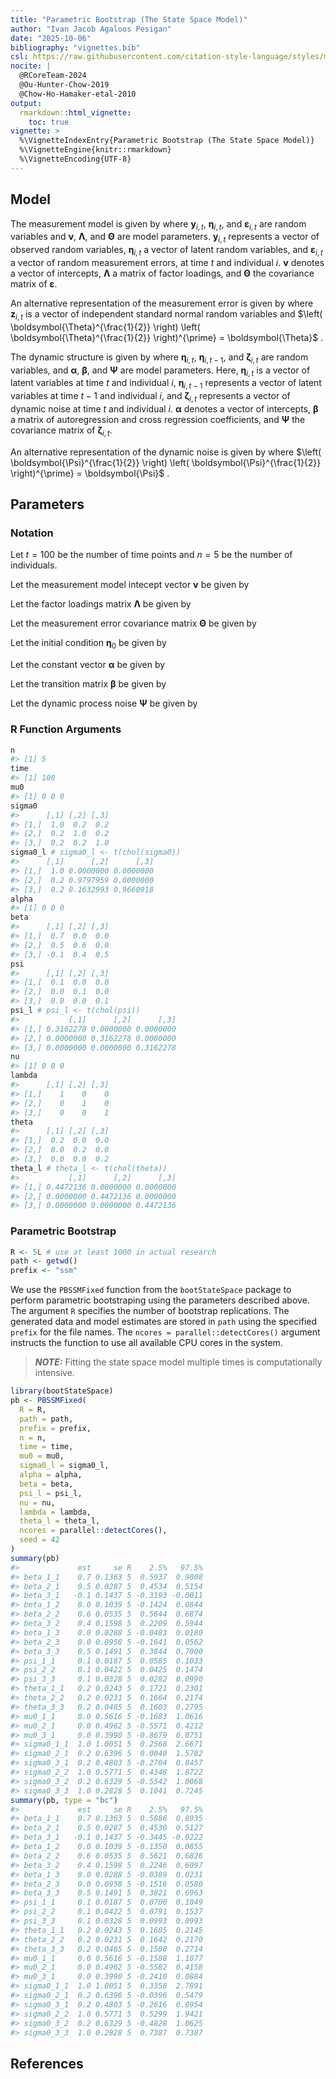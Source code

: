 ```yaml
---
title: "Parametric Bootstrap (The State Space Model)"
author: "Ivan Jacob Agaloos Pesigan"
date: "2025-10-06"
bibliography: "vignettes.bib"
csl: https://raw.githubusercontent.com/citation-style-language/styles/master/apa.csl
nocite: |
  @RCoreTeam-2024
  @Ou-Hunter-Chow-2019
  @Chow-Ho-Hamaker-etal-2010
output:
  rmarkdown::html_vignette:
    toc: true
vignette: >
  %\VignetteIndexEntry{Parametric Bootstrap (The State Space Model)}
  %\VignetteEngine{knitr::rmarkdown}
  %\VignetteEncoding{UTF-8}
---
```






## Model

The measurement model is given by
\begin{equation}
  \mathbf{y}_{i, t}
  =
  \boldsymbol{\nu}
  +
  \boldsymbol{\Lambda}
  \boldsymbol{\eta}_{i, t}
  +
  \boldsymbol{\varepsilon}_{i, t},
  \quad
  \mathrm{with}
  \quad
  \boldsymbol{\varepsilon}_{i, t}
  \sim
  \mathcal{N}
  \left(
  \mathbf{0},
  \boldsymbol{\Theta}
  \right)
\end{equation}
where
$\mathbf{y}_{i, t}$,
$\boldsymbol{\eta}_{i, t}$,
and
$\boldsymbol{\varepsilon}_{i, t}$
are random variables
and
$\boldsymbol{\nu}$,
$\boldsymbol{\Lambda}$,
and
$\boldsymbol{\Theta}$
are model parameters.
$\mathbf{y}_{i, t}$
represents a vector of observed random variables,
$\boldsymbol{\eta}_{i, t}$
a vector of latent random variables,
and
$\boldsymbol{\varepsilon}_{i, t}$
a vector of random measurement errors,
at time $t$ and individual $i$.
$\boldsymbol{\nu}$
denotes a vector of intercepts,
$\boldsymbol{\Lambda}$
a matrix of factor loadings,
and
$\boldsymbol{\Theta}$
the covariance matrix of
$\boldsymbol{\varepsilon}$.

An alternative representation of the measurement error
is given by
\begin{equation}
  \boldsymbol{\varepsilon}_{i, t}
  =
  \boldsymbol{\Theta}^{\frac{1}{2}}
  \mathbf{z}_{i, t},
  \quad
  \mathrm{with}
  \quad
  \mathbf{z}_{i, t}
  \sim
  \mathcal{N}
  \left(
  \mathbf{0},
  \mathbf{I}
  \right)
\end{equation}
where
$\mathbf{z}_{i, t}$ is a vector of
independent standard normal random variables and
$\left( \boldsymbol{\Theta}^{\frac{1}{2}} \right) \left( \boldsymbol{\Theta}^{\frac{1}{2}} \right)^{\prime} = \boldsymbol{\Theta}$ .

The dynamic structure is given by
\begin{equation}
  \boldsymbol{\eta}_{i, t}
  =
  \boldsymbol{\alpha}
  +
  \boldsymbol{\beta}
  \boldsymbol{\eta}_{i, t - 1}
  +
  \boldsymbol{\zeta}_{i, t},
  \quad
  \mathrm{with}
  \quad
  \boldsymbol{\zeta}_{i, t}
  \sim
  \mathcal{N}
  \left(
  \mathbf{0},
  \boldsymbol{\Psi}
  \right)
\end{equation}
where
$\boldsymbol{\eta}_{i, t}$,
$\boldsymbol{\eta}_{i, t - 1}$,
and
$\boldsymbol{\zeta}_{i, t}$
are random variables,
and
$\boldsymbol{\alpha}$,
$\boldsymbol{\beta}$,
and
$\boldsymbol{\Psi}$
are model parameters.
Here,
$\boldsymbol{\eta}_{i, t}$
is a vector of latent variables
at time $t$ and individual $i$,
$\boldsymbol{\eta}_{i, t - 1}$
represents a vector of latent variables
at time $t - 1$ and individual $i$,
and
$\boldsymbol{\zeta}_{i, t}$
represents a vector of dynamic noise
at time $t$ and individual $i$.
$\boldsymbol{\alpha}$
denotes a vector of intercepts,
$\boldsymbol{\beta}$
a matrix of autoregression
and cross regression coefficients,
and
$\boldsymbol{\Psi}$
the covariance matrix of
$\boldsymbol{\zeta}_{i, t}$.

An alternative representation of the dynamic noise
is given by
\begin{equation}
  \boldsymbol{\zeta}_{i, t}
  =
  \boldsymbol{\Psi}^{\frac{1}{2}}
  \mathbf{z}_{i, t},
  \quad
  \mathrm{with}
  \quad
  \mathbf{z}_{i, t}
  \sim
  \mathcal{N}
  \left(
  \mathbf{0},
  \mathbf{I}
  \right)
\end{equation}
where
$\left( \boldsymbol{\Psi}^{\frac{1}{2}} \right) \left( \boldsymbol{\Psi}^{\frac{1}{2}} \right)^{\prime} = \boldsymbol{\Psi}$ .

## Parameters

### Notation

Let $t = 100$ be the number of time points and $n = 5$ be the number of individuals.

Let the measurement model intecept vector $\boldsymbol{\nu}$ be given by

\begin{equation}
\boldsymbol{\nu}
=
\left(
\begin{array}{c}
  0 \\
  0 \\
  0 \\
\end{array}
\right) .
\end{equation}

Let the factor loadings matrix $\boldsymbol{\Lambda}$ be given by

\begin{equation}
\boldsymbol{\Lambda}
=
\left(
\begin{array}{ccc}
  1 & 0 & 0 \\
  0 & 1 & 0 \\
  0 & 0 & 1 \\
\end{array}
\right) .
\end{equation}

Let the measurement error covariance matrix $\boldsymbol{\Theta}$ be given by

\begin{equation}
\boldsymbol{\Theta}
=
\left(
\begin{array}{ccc}
  0.2 & 0 & 0 \\
  0 & 0.2 & 0 \\
  0 & 0 & 0.2 \\
\end{array}
\right) .
\end{equation}

Let the initial condition
$\boldsymbol{\eta}_{0}$
be given by

\begin{equation}
\boldsymbol{\eta}_{0} \sim \mathcal{N} \left( \boldsymbol{\mu}_{\boldsymbol{\eta} \mid 0}, \boldsymbol{\Sigma}_{\boldsymbol{\eta} \mid 0} \right)
\end{equation}

\begin{equation}
\boldsymbol{\mu}_{\boldsymbol{\eta} \mid 0}
=
\left(
\begin{array}{c}
  0 \\
  0 \\
  0 \\
\end{array}
\right)
\end{equation}

\begin{equation}
\boldsymbol{\Sigma}_{\boldsymbol{\eta} \mid 0}
=
\left(
\begin{array}{ccc}
  1 & 0.2 & 0.2 \\
  0.2 & 1 & 0.2 \\
  0.2 & 0.2 & 1 \\
\end{array}
\right) .
\end{equation}

Let the constant vector $\boldsymbol{\alpha}$ be given by

\begin{equation}
\boldsymbol{\alpha}
=
\left(
\begin{array}{c}
  0 \\
  0 \\
  0 \\
\end{array}
\right) .
\end{equation}

Let the transition matrix $\boldsymbol{\beta}$ be given by

\begin{equation}
\boldsymbol{\beta}
=
\left(
\begin{array}{ccc}
  0.7 & 0 & 0 \\
  0.5 & 0.6 & 0 \\
  -0.1 & 0.4 & 0.5 \\
\end{array}
\right) .
\end{equation}

Let the dynamic process noise $\boldsymbol{\Psi}$ be given by

\begin{equation}
\boldsymbol{\Psi}
=
\left(
\begin{array}{ccc}
  0.1 & 0 & 0 \\
  0 & 0.1 & 0 \\
  0 & 0 & 0.1 \\
\end{array}
\right) .
\end{equation}

### R Function Arguments


``` r
n
#> [1] 5
time
#> [1] 100
mu0
#> [1] 0 0 0
sigma0
#>      [,1] [,2] [,3]
#> [1,]  1.0  0.2  0.2
#> [2,]  0.2  1.0  0.2
#> [3,]  0.2  0.2  1.0
sigma0_l # sigma0_l <- t(chol(sigma0))
#>      [,1]      [,2]      [,3]
#> [1,]  1.0 0.0000000 0.0000000
#> [2,]  0.2 0.9797959 0.0000000
#> [3,]  0.2 0.1632993 0.9660918
alpha
#> [1] 0 0 0
beta
#>      [,1] [,2] [,3]
#> [1,]  0.7  0.0  0.0
#> [2,]  0.5  0.6  0.0
#> [3,] -0.1  0.4  0.5
psi
#>      [,1] [,2] [,3]
#> [1,]  0.1  0.0  0.0
#> [2,]  0.0  0.1  0.0
#> [3,]  0.0  0.0  0.1
psi_l # psi_l <- t(chol(psi))
#>           [,1]      [,2]      [,3]
#> [1,] 0.3162278 0.0000000 0.0000000
#> [2,] 0.0000000 0.3162278 0.0000000
#> [3,] 0.0000000 0.0000000 0.3162278
nu
#> [1] 0 0 0
lambda
#>      [,1] [,2] [,3]
#> [1,]    1    0    0
#> [2,]    0    1    0
#> [3,]    0    0    1
theta
#>      [,1] [,2] [,3]
#> [1,]  0.2  0.0  0.0
#> [2,]  0.0  0.2  0.0
#> [3,]  0.0  0.0  0.2
theta_l # theta_l <- t(chol(theta))
#>           [,1]      [,2]      [,3]
#> [1,] 0.4472136 0.0000000 0.0000000
#> [2,] 0.0000000 0.4472136 0.0000000
#> [3,] 0.0000000 0.0000000 0.4472136
```

### Parametric Bootstrap


``` r
R <- 5L # use at least 1000 in actual research
path <- getwd()
prefix <- "ssm"
```

We use the `PBSSMFixed` function from the `bootStateSpace` package to perform parametric bootstraping using the parameters described above.
The argument `R` specifies the number of bootstrap replications.
The generated data and model estimates are stored in `path` using the specified `prefix` for the file names.
The `ncores = parallel::detectCores()` argument instructs the function to use all available CPU cores in the system.

> **_NOTE:_**  Fitting the state space model multiple times is computationally intensive. 


``` r
library(bootStateSpace)
pb <- PBSSMFixed(
  R = R,
  path = path,
  prefix = prefix,
  n = n,
  time = time,
  mu0 = mu0,
  sigma0_l = sigma0_l,
  alpha = alpha,
  beta = beta,
  psi_l = psi_l,
  nu = nu,
  lambda = lambda,
  theta_l = theta_l,
  ncores = parallel::detectCores(),
  seed = 42
)
summary(pb)
#>             est     se R    2.5%   97.5%
#> beta_1_1    0.7 0.1363 5  0.5937  0.9008
#> beta_2_1    0.5 0.0287 5  0.4534  0.5154
#> beta_3_1   -0.1 0.1437 5 -0.3193 -0.0011
#> beta_1_2    0.0 0.1039 5 -0.1424  0.0844
#> beta_2_2    0.6 0.0535 5  0.5644  0.6874
#> beta_3_2    0.4 0.1598 5  0.2209  0.5944
#> beta_1_3    0.0 0.0288 5 -0.0483  0.0180
#> beta_2_3    0.0 0.0958 5 -0.1641  0.0562
#> beta_3_3    0.5 0.1491 5  0.3844  0.7000
#> psi_1_1     0.1 0.0187 5  0.0585  0.1033
#> psi_2_2     0.1 0.0422 5  0.0425  0.1474
#> psi_3_3     0.1 0.0328 5  0.0282  0.0990
#> theta_1_1   0.2 0.0243 5  0.1721  0.2301
#> theta_2_2   0.2 0.0231 5  0.1664  0.2174
#> theta_3_3   0.2 0.0485 5  0.1603  0.2795
#> mu0_1_1     0.0 0.5616 5 -0.1683  1.0616
#> mu0_2_1     0.0 0.4962 5 -0.5571  0.4212
#> mu0_3_1     0.0 0.3990 5 -0.8679  0.0751
#> sigma0_1_1  1.0 1.0051 5  0.2568  2.6671
#> sigma0_2_1  0.2 0.6396 5  0.0040  1.5782
#> sigma0_3_1  0.2 0.4803 5 -0.2704  0.8457
#> sigma0_2_2  1.0 0.5771 5  0.4348  1.8722
#> sigma0_3_2  0.2 0.6329 5 -0.5542  1.0068
#> sigma0_3_3  1.0 0.2828 5  0.1041  0.7245
summary(pb, type = "bc")
#>             est     se R    2.5%   97.5%
#> beta_1_1    0.7 0.1363 5  0.5886  0.8935
#> beta_2_1    0.5 0.0287 5  0.4530  0.5127
#> beta_3_1   -0.1 0.1437 5 -0.3445 -0.0222
#> beta_1_2    0.0 0.1039 5 -0.1350  0.0855
#> beta_2_2    0.6 0.0535 5  0.5621  0.6826
#> beta_3_2    0.4 0.1598 5  0.2246  0.6097
#> beta_1_3    0.0 0.0288 5 -0.0389  0.0231
#> beta_2_3    0.0 0.0958 5 -0.1516  0.0580
#> beta_3_3    0.5 0.1491 5  0.3821  0.6963
#> psi_1_1     0.1 0.0187 5  0.0700  0.1049
#> psi_2_2     0.1 0.0422 5  0.0791  0.1537
#> psi_3_3     0.1 0.0328 5  0.0993  0.0993
#> theta_1_1   0.2 0.0243 5  0.1685  0.2145
#> theta_2_2   0.2 0.0231 5  0.1642  0.2170
#> theta_3_3   0.2 0.0485 5  0.1580  0.2714
#> mu0_1_1     0.0 0.5616 5 -0.1588  1.1077
#> mu0_2_1     0.0 0.4962 5 -0.5582  0.4158
#> mu0_3_1     0.0 0.3990 5 -0.2410  0.0884
#> sigma0_1_1  1.0 1.0051 5  0.3358  2.7891
#> sigma0_2_1  0.2 0.6396 5 -0.0396  0.5479
#> sigma0_3_1  0.2 0.4803 5 -0.2616  0.8954
#> sigma0_2_2  1.0 0.5771 5  0.5299  1.9421
#> sigma0_3_2  0.2 0.6329 5 -0.4828  1.0625
#> sigma0_3_3  1.0 0.2828 5  0.7387  0.7387
```

## References


